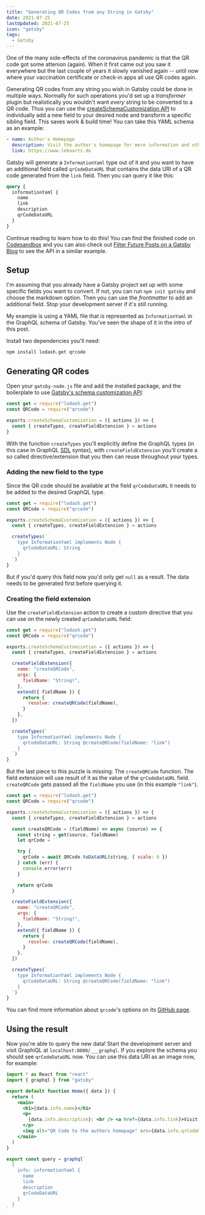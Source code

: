 ```yaml
---
title: "Generating QR Codes from any String in Gatsby"
date: 2021-07-25
lastUpdated: 2021-07-25
icon: "gatsby"
tags:
  - Gatsby
---
```


One of the many side-effects of the coronavirus pandemic is that the QR code got some attenion (again). When it first came out you saw it everywhere but the last couple of years it slowly vanished again -- until now where your vaccination certificate or check-in apps all use QR codes again.

Generating QR codes from any string you wish in Gatsby could be done in multiple ways. Normally for such operations you'd set up a _transformer_ plugin but realistically you wouldn't want _every_ string to be converted to a QR code. Thus you can use the [createSchemaCustomization API](https://www.gatsbyjs.com/docs/reference/graphql-data-layer/schema-customization/) to individually add a new field to your desired node and transform a specific sibling field. This saves work & build time! You can take this YAML schema as an example:

```yaml title=src/data/information.yml
- name: Author's Homepage
  description: Visit the author's homepage for more information and other cool stuff
  link: https://www.lekoarts.de
```

Gatsby will generate a `InformationYaml` type out of it and you want to have an additional field called `qrCodeDataURL` that contains the data URI of a QR code generated from the `link` field. Then you can query it like this:

```graphql
query {
  informationYaml {
    name
    link
    description
    qrCodeDataURL
  }
}
```

Continue reading to learn how to do this! You can find the finished code on [Codesandbox](https://codesandbox.io/s/gatsby-qr-code-with-schema-customization-ldsc5) and you can also check out [Filter Future Posts on a Gatsby Blog](/garden/filter-future-posts-on-a-gatsby-blog) to see the API in a similar example.

## Setup

I'm assuming that you already have a Gatsby project set up with some specific fields you want to convert. If not, you can run `npm init gatsby` and choose the markdown option. Then you can use the _frontmatter_ to add an additional field. Stop your development server if it's still running.

My example is using a YAML file that is represented as `InformationYaml` in the GraphQL schema of Gatsby. You've seen the shape of it in the intro of this post.

Install two dependencies you'll need:

```sh
npm install lodash.get qrcode
```

## Generating QR codes

Open your `gatsby-node.js` file and add the installed package, and the boilerplate to use [Gatsby's schema customization API](https://www.gatsbyjs.com/docs/reference/graphql-data-layer/schema-customization/):

```js title=gatsby-node.js
const get = require("lodash.get")
const QRCode = require("qrcode")

exports.createSchemaCustomization = ({ actions }) => {
  const { createTypes, createFieldExtension } = actions
}
```

With the function `createTypes` you'll explicitly define the GraphQL types (in this case in GraphQL [SDL](https://www.prisma.io/blog/graphql-sdl-schema-definition-language-6755bcb9ce51) syntax), with `createFieldExtension` you'll create a so called directive/extension that you then can reuse throughout your types.

### Adding the new field to the type

Since the QR code should be available at the field `qrCodeDataURL` it needs to be added to the desired GraphQL type.

```js title=gatsby-node.js {7-11}
const get = require("lodash.get")
const QRCode = require("qrcode")

exports.createSchemaCustomization = ({ actions }) => {
  const { createTypes, createFieldExtension } = actions

  createTypes(`
    type InformationYaml implements Node {
      qrCodeDataURL: String
    }
  `)
}
```

But if you'd query this field now you'd only get `null` as a result. The data needs to be generated first before querying it.

### Creating the field extension

Use the `createFieldExtension` action to create a custom directive that you can use on the newly created `qrCodeDataURL` field:

```js title=gatsby-node.js {7-17,21}
const get = require("lodash.get")
const QRCode = require("qrcode")

exports.createSchemaCustomization = ({ actions }) => {
  const { createTypes, createFieldExtension } = actions

  createFieldExtension({
    name: "createQRCode",
    args: {
      fieldName: "String!",
    },
    extend({ fieldName }) {
      return {
        resolve: createQRCode(fieldName),
      }
    },
  })

  createTypes(`
    type InformationYaml implements Node {
      qrCodeDataURL: String @createQRCode(fieldName: "link")
    }
  `)
}
```

But the last piece to this puzzle is missing: The `createQRCode` function. The field extension will use result of it as the value of the `qrCodeDataURL` field. `createQRCode` gets passed all the `fieldName` you use (in this example `"link"`).

```js title=gatsby-node.js {7-18}
const get = require("lodash.get")
const QRCode = require("qrcode")

exports.createSchemaCustomization = ({ actions }) => {
  const { createTypes, createFieldExtension } = actions

  const createQRCode = (fieldName) => async (source) => {
    const string = get(source, fieldName)
    let qrCode = ``

    try {
      qrCode = await QRCode.toDataURL(string, { scale: 6 })
    } catch (err) {
      console.error(err)
    }

    return qrCode
  }

  createFieldExtension({
    name: "createQRCode",
    args: {
      fieldName: "String!",
    },
    extend({ fieldName }) {
      return {
        resolve: createQRCode(fieldName),
      }
    },
  })

  createTypes(`
    type InformationYaml implements Node {
      qrCodeDataURL: String @createQRCode(fieldName: "link")
    }
  `)
}
```

You can find more information about `qrcode`'s options on its [GitHub page](https://github.com/soldair/node-qrcode).

## Using the result

Now you're able to query the new data! Start the development server and visit GraphiQL at `localhost:8000/___graphql`. If you explore the schema you should see `qrCodeDataURL` now. You can use this data URI as an image now, for example:

```jsx title=src/pages/index.js
import * as React from "react"
import { graphql } from "gatsby"

export default function Home({ data }) {
  return (
    <main>
      <h1>{data.info.name}</h1>
      <p>
        {data.info.description}: <br /> <a href={data.info.link}>Visit the website</a> or scan this QR code:
      </p>
      <img alt="QR Code to the authors homepage" src={data.info.qrCodeDataURL} />
    </main>
  )
}

export const query = graphql`
  {
    info: informationYaml {
      name
      link
      description
      qrCodeDataURL
    }
  }
`
```
